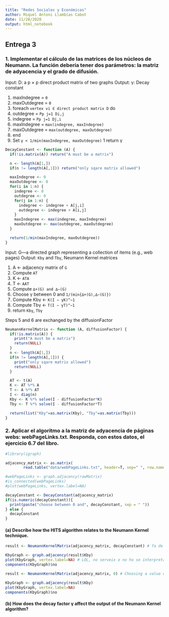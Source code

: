 ```yaml
---
title: "Redes Sociales y Económicas"
author: Miquel Antoni Llambías Cabot
date: 11/28/2020
output: html_notebook
---
```


## Entrega 3

### 1. Implementar el cálculo de las matrices de los núcleos de Neumann. La función debería tener dos parámetros: la matriz de adyacencia y el grado de difusión.

Input: D: a p × p direct product matrix of two graphs
Output: γ: Decay constant

1. maxIndegree = `0`
1. maxOutdegree = `0`
1. foreach `vertex vi ∈ direct product matrix D` do
2. outdegree = `Pp j=1 Di,j`
2. indegree = `Pp j=1 Dj,i`
2. maxIndegree = `max(indegree, maxIndegree)`
2. maxOutdegree = `max(outdegree, maxOutdegree)`
2. end
1. Set `γ < 1/min(maxIndegree, maxOutdegree)`
1 return γ

```r

DecayConstant <- function (A) {
  if(!is.matrix(A)) return("A must be a matrix")

  n <- length(A[1,])
  if(n != length(A[,1])) return("only sqare matrix allowed")

  maxIndegree <- 0
  maxOutdegree <- 0
  for(i in 1:n) {
    indegree <- 0
    outdegree <- 0
    for(j in 1:n) {
      indegree <- indegree + A[j,i]
      outdegree <- indegree + A[i,j]
    }
    maxIndegree <- max(indegree, maxIndegree)
    maxOutdegree <- max(outdegree, maxOutdegree)
  }

  return(1/min(maxIndegree, maxOutdegree))
}

```

Input: G—a directed graph representing a collection of items (e.g., web pages)
Output: `Kbγ` and `Tbγ`, Neumann Kernel matrices

1.  A ← adjacency matrix of `G`
1.  Compute `AT`
1.  K ← `ATA`
1.  T ← `AAT`
1.  Compute `∆+(G) and ∆−(G)`
1.  Choose γ between 0 and `1/(min{∆+(G),∆−(G)})`
1.  Compute Kbγ ← `K(I − γK)^−1`
1.  Compute Tbγ ← `T(I − γT)^−1`
1.  return `Kbγ`, `Tbγ`


Steps 5 and 6 are exchanged by the diffusionFactor

```r

NeumannKernelMatrix <- function (A, diffusionFactor) {
  if(!is.matrix(A)) {
    print("A must be a matrix")
    return(NULL)
  }
  n <- length(A[1,])
  if(n != length(A[,1])) {
    print("only sqare matrix allowed")
    return(NULL)
  }

  AT <- t(A)
  K <- AT %*% A
  T <- A %*% AT
  I <- diag(n)
  Kby <- K %*% solve(I - diffusionFactor*K)
  Tby <- T %*% solve(I - diffusionFactor*T)

  return(list("Kby"=as.matrix(Kby), "Tby"=as.matrix(Tby)))
}

```

### 2. Aplicar el algoritmo a la matriz de adyacencia de páginas webs: webPageLinks.txt. Responda, con estos datos, el ejercicio 6.7 del libro.

```r
#library(igraph)
```

```r
adjacency_matrix <- as.matrix(
        read.table("data/webPageLinks.txt", header=T, sep="	", row.names = 1))
```

```r
#webPageLinks <- graph.adjacency(rawMatrix)
#is_connected(webPageLinks)
#plot(webPageLinks, vertex.label=NA)
```

```r
decayConstant <- DecayConstant(adjacency_matrix)
if(is.numeric(decayConstant)){
  print(paste("choose between 0 and", decayConstant, sep = " "))
} else {
  decayConstant
}
```

#### (a) Describe how the HITS algorithm relates to the Neumann Kernel technique.

```r
result <- NeumannKernelMatrix(adjacency_matrix, decayConstant) # fa de
```

```r
KbyGraph <- graph.adjacency(result$Kby)
plot(KbyGraph, vertex.label=NA) # LOL, no serveix o no ho se interpretar
components(KbyGraph)$no
```
```r
result <- NeumannKernelMatrix(adjacency_matrix, 0) # Choosing a value of γ = 0 results in the co-citation matrix
```

```r
KbyGraph <- graph.adjacency(result$Kby)
plot(KbyGraph, vertex.label=NA)
components(KbyGraph)$no
```

#### (b) How does the decay factor γ affect the output of the Neumann Kernel algorithm?


